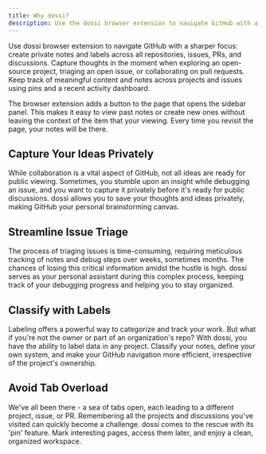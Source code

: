 ```yaml
---
title: Why dossi?
description: Use the dossi browser extension to navigate GitHub with a sharper focus - create private notes and labels across all repositories, issues, PRs, and discussions.
---
```


Use dossi browser extension to navigate GitHub with a sharper focus: create private notes and labels across all repositories, issues, PRs, and discussions. Capture thoughts in the moment when exploring an open-source project, triaging an open issue, or collaborating on pull requests. Keep track of meaningful content and notes across projects and issues using pins and a recent activity dashboard.

The browser extension adds a button to the page that opens the sidebar panel. This makes it easy to view past notes or create new ones without leaving the context of the item that your viewing. Every time you revisit the page, your notes will be there.

## Capture Your Ideas Privately

While collaboration is a vital aspect of GitHub, not all ideas are ready for public viewing. Sometimes, you stumble upon an insight while debugging an issue, and you want to capture it privately before it's ready for public discussions. dossi allows you to save your thoughts and ideas privately, making GitHub your personal brainstorming canvas.

## Streamline Issue Triage

The process of triaging issues is time-consuming, requiring meticulous tracking of notes and debug steps over weeks, sometimes months. The chances of losing this critical information amidst the hustle is high. dossi serves as your personal assistant during this complex process, keeping track of your debugging progress and helping you to stay organized.

## Classify with Labels

Labeling offers a powerful way to categorize and track your work. But what if you're not the owner or part of an organization's repo? With dossi, you have the ability to label data in any project. Classify your notes, define your own system, and make your GitHub navigation more efficient, irrespective of the project's ownership.

## Avoid Tab Overload

We've all been there - a sea of tabs open, each leading to a different project, issue, or PR. Remembering all the projects and discussions you've visited can quickly become a challenge. dossi comes to the rescue with its 'pin' feature. Mark interesting pages, access them later, and enjoy a clean, organized workspace.
